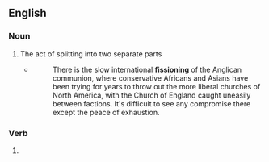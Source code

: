 ==English==

===Noun===
{{en-noun}}

# The act of splitting into two separate parts
#* {{quote-journal|lang=en|date=20 September 2012|author=Andrew Brown|title=Archbishop of Canterbury succession race begins in earnest|newspaper=The Guardian (online)|url=http://www.guardian.co.uk/world/2012/sep/20/archbishop-of-canterbury-succession-rowan-williams}}
#*: There is the slow international '''fissioning''' of the Anglican communion, where conservative Africans and Asians have been trying for years to throw out the more liberal churches of North America, with the Church of England caught uneasily between factions. It's difficult to see any compromise there except the peace of exhaustion.

===Verb===
{{head|en|present participle}}

# {{present participle of|fission|lang=en|nocat=1}}